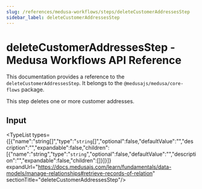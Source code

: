 ```yaml
---
slug: /references/medusa-workflows/steps/deleteCustomerAddressesStep
sidebar_label: deleteCustomerAddressesStep
---
```



# deleteCustomerAddressesStep - Medusa Workflows API Reference

This documentation provides a reference to the `deleteCustomerAddressesStep`. It belongs to the `@medusajs/medusa/core-flows` package.

This step deletes one or more customer addresses.

## Input

<TypeList types={[{"name":"string[]","type":"`string`[]","optional":false,"defaultValue":"","description":"","expandable":false,"children":[{"name":"string","type":"`string`","optional":false,"defaultValue":"","description":"","expandable":false,"children":[]}]}]} expandUrl="https://docs.medusajs.com/learn/fundamentals/data-models/manage-relationships#retrieve-records-of-relation" sectionTitle="deleteCustomerAddressesStep"/>
